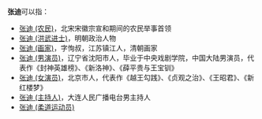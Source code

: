 '''张迪'''可以指：
* [[张迪_(农民)|张迪 (农民)]]，北宋宋徽宗宣和期间的农民举事首领
* [[张迪_(洪武进士)|张迪 (洪武进士)]]，明朝政治人物
* [[张迪_(画家)|张迪 (画家)]]，字恂叔，江苏镇江人，清朝画家
* [[张迪_(男演员)|张迪 (男演员)]]，辽宁省沈阳市人，毕业于中央戏剧学院，中国大陆男演员，代表作《封神英雄榜》、《新洛神》、《薛平贵与王宝钏》
* [[张迪_(女演员)|张迪 (女演员)]]，北京市人，代表作《越王勾践》、《贞观之治》、《王昭君》、《新红楼梦》
* [[张迪_(主持人)|张迪 (主持人)]]，大连人民广播电台男主持人
* [[张迪_(柔道运动员)|张迪 (柔道运动员)]]

{{disambig|Cat=二字张姓人名消歧义|di}}